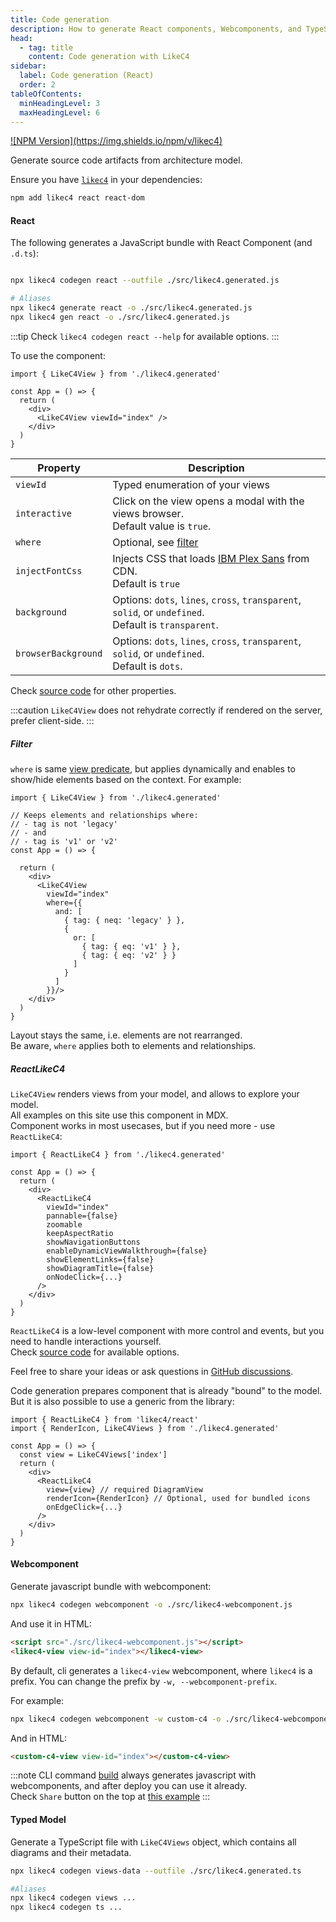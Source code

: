 ```yaml
---
title: Code generation
description: How to generate React components, Webcomponents, and TypeScript models from the LikeC4 DSL.
head:
  - tag: title
    content: Code generation with LikeC4
sidebar:
  label: Code generation (React)
  order: 2
tableOfContents:
  minHeadingLevel: 3
  maxHeadingLevel: 6    
---
```



<p>
<a href="https://www.npmjs.com/package/likec4" target="_blank">![NPM Version](https://img.shields.io/npm/v/likec4)</a>
</p>

Generate source code artifacts from architecture model.

Ensure you have [`likec4`](https://www.npmjs.com/package/likec4) in your dependencies:

```sh
npm add likec4 react react-dom
```

#### React

The following generates a JavaScript bundle with React Component (and `.d.ts`):

```sh

npx likec4 codegen react --outfile ./src/likec4.generated.js

# Aliases
npx likec4 generate react -o ./src/likec4.generated.js
npx likec4 gen react -o ./src/likec4.generated.js

```

:::tip
Check `likec4 codegen react --help` for available options.
:::

To use the component:

```tsx
import { LikeC4View } from './likec4.generated'

const App = () => {
  return (
    <div>
      <LikeC4View viewId="index" />
    </div>
  )
}
```

| Property            | Description                                                                                         |
| -----------------   | --------------------------------------------------------------------------------------------------- |
| `viewId`            | Typed enumeration of your views                                                                     |
| `interactive`       | Click on the view opens a modal with the views browser.<br/>Default value is `true`.                |
| `where`             | Optional, see [filter](#filter) |
| `injectFontCss`     | Injects CSS that loads <a href='https://fontsource.org/fonts/ibm-plex-sans' target='_blank'>IBM Plex Sans</a> from CDN.<br/>Default is `true` |
| `background`        | Options: `dots`, `lines`, `cross`, `transparent`, `solid`, or `undefined`.<br/>Default is `transparent`. |
| `browserBackground` | Options: `dots`, `lines`, `cross`, `transparent`, `solid`, or `undefined`.<br/>Default is `dots`. |

Check <a href="https://github.com/likec4/likec4/blob/main/packages/likec4/app/react/components/types.ts#L18" target="_blank">source code</a> for other properties.

:::caution
`LikeC4View` does not rehydrate correctly if rendered on the server, prefer client-side.
:::

##### Filter

`where` is same [view predicate](/dsl/views#filter), but applies dynamically and enables to show/hide elements based on the context. For example:

```tsx
import { LikeC4View } from './likec4.generated'

// Keeps elements and relationships where:
// - tag is not 'legacy'
// - and 
// - tag is 'v1' or 'v2'
const App = () => {

  return (
    <div>
      <LikeC4View
        viewId="index"
        where={{
          and: [
            { tag: { neq: 'legacy' } },
            { 
              or: [
                { tag: { eq: 'v1' } },
                { tag: { eq: 'v2' } }
              ] 
            }
          ]
        }}/>
    </div>
  )
}
```

Layout stays the same, i.e. elements are not rearranged.  
Be aware, `where` applies both to elements and relationships.

##### ReactLikeC4

`LikeC4View` renders views from your model, and allows to explore your model.  
All examples on this site use this component in MDX.  
Component works in most usecases, but if you need more - use `ReactLikeC4`:

```tsx
import { ReactLikeC4 } from './likec4.generated'

const App = () => {
  return (
    <div>
      <ReactLikeC4
        viewId="index"
        pannable={false}
        zoomable 
        keepAspectRatio
        showNavigationButtons
        enableDynamicViewWalkthrough={false}
        showElementLinks={false}
        showDiagramTitle={false}
        onNodeClick={...}
      />
    </div>
  )
}
```

`ReactLikeC4` is a low-level component with more control and events, but you need to handle interactions yourself.  
Check <a href="https://github.com/likec4/likec4/blob/main/packages/diagram/src/LikeC4Diagram.props.ts#L61" target="_blank">source code</a> for available options.

Feel free to share your ideas or ask questions in <a href="https://github.com/likec4/likec4/discussions/" target='_blank'>GitHub discussions</a>.

<Aside type='tip' title="Generic version" >
Code generation prepares component that is already "bound" to the model.  
But it is also possible to use a generic from the library:

```tsx
import { ReactLikeC4 } from 'likec4/react'
import { RenderIcon, LikeC4Views } from './likec4.generated'

const App = () => {
  const view = LikeC4Views['index']
  return (
    <div>
      <ReactLikeC4
        view={view} // required DiagramView
        renderIcon={RenderIcon} // Optional, used for bundled icons
        onEdgeClick={...}
      />
    </div>
  )
}
```
</Aside>

#### Webcomponent

Generate javascript bundle with webcomponent:

```sh
npx likec4 codegen webcomponent -o ./src/likec4-webcomponent.js
```  

And use it in HTML:

```html
<script src="./src/likec4-webcomponent.js"></script>
<likec4-view view-id="index"></likec4-view>
```

By default, cli generates a `likec4-view` webcomponent, where `likec4` is a prefix.
You can change the prefix by `-w, --webcomponent-prefix`.

For example:

```sh
npx likec4 codegen webcomponent -w custom-c4 -o ./src/likec4-webcomponent.js
```  

And in HTML:

```html
<custom-c4-view view-id="index"></custom-c4-view>
```

:::note
CLI command [build](/tooling/cli/#build-static-website) always generates javascript with webcomponents, and after deploy you can use it already.  
Check `Share` button on the top at <a href="https://template.likec4.dev/view/cloud" target="_blank">this example</a>
:::

#### Typed Model

Generate a TypeScript file with `LikeC4Views` object, which contains all diagrams and their metadata.

```sh
npx likec4 codegen views-data --outfile ./src/likec4.generated.ts

#Aliases
npx likec4 codegen views ...
npx likec4 codegen ts ...
```
